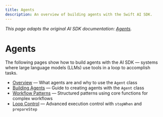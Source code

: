 ```yaml
---
title: Agents
description: An overview of building agents with the Swift AI SDK.
---
```


_This page adapts the original AI SDK documentation: [Agents](https://ai-sdk.dev/docs/agents)._ 

# Agents

The following pages show how to build agents with the AI SDK — systems where large language models (LLMs) use tools in a loop to accomplish tasks.

- [Overview](/agents/overview) — What agents are and why to use the `Agent` class
- [Building Agents](/agents/building-agents) — Guide to creating agents with the `Agent` class
- [Workflow Patterns](/agents/workflows) — Structured patterns using core functions for complex workflows
- [Loop Control](/agents/loop-control) — Advanced execution control with `stopWhen` and `prepareStep`

